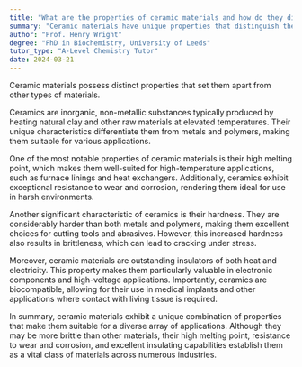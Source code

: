 ```yaml
---
title: "What are the properties of ceramic materials and how do they differ from other materials?"
summary: "Ceramic materials have unique properties that distinguish them from other materials."
author: "Prof. Henry Wright"
degree: "PhD in Biochemistry, University of Leeds"
tutor_type: "A-Level Chemistry Tutor"
date: 2024-03-21
---
```


Ceramic materials possess distinct properties that set them apart from other types of materials.

Ceramics are inorganic, non-metallic substances typically produced by heating natural clay and other raw materials at elevated temperatures. Their unique characteristics differentiate them from metals and polymers, making them suitable for various applications.

One of the most notable properties of ceramic materials is their high melting point, which makes them well-suited for high-temperature applications, such as furnace linings and heat exchangers. Additionally, ceramics exhibit exceptional resistance to wear and corrosion, rendering them ideal for use in harsh environments.

Another significant characteristic of ceramics is their hardness. They are considerably harder than both metals and polymers, making them excellent choices for cutting tools and abrasives. However, this increased hardness also results in brittleness, which can lead to cracking under stress.

Moreover, ceramic materials are outstanding insulators of both heat and electricity. This property makes them particularly valuable in electronic components and high-voltage applications. Importantly, ceramics are biocompatible, allowing for their use in medical implants and other applications where contact with living tissue is required.

In summary, ceramic materials exhibit a unique combination of properties that make them suitable for a diverse array of applications. Although they may be more brittle than other materials, their high melting point, resistance to wear and corrosion, and excellent insulating capabilities establish them as a vital class of materials across numerous industries.
    